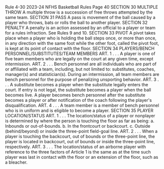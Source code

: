 Rule 4-30 2023-24 NFHS Basketball Rules Page 40 SECTION 30 MULTIPLE THROW A multiple throw is a succession of free throws attempted by the same team. SECTION 31 PASS A pass is movement of the ball caused by a player who throws, bats or rolls the ball to another player. SECTION 32 PENALTY A penalty is an action assessed by an official to a player or team for a rules infraction. See Rules 9 and 10. SECTION 33 PIVOT A pivot takes place when a player who is holding the ball steps once, or more than once, in any direction with the same foot while the other foot, called the pivot foot, is kept at its point of contact with the floor. SECTION 34 PLAYERS/BENCH PERSONNEL/SUBSTITUTES/TEAM MEMBERS ART. 1 . . . A player is one of five team members who are legally on the court at any given time, except intermission. ART. 2 . . . Bench personnel are all individuals who are part of or affiliated with a team, including, but not limited to: substitutes, coaches, manager(s) and statistician(s). During an intermission, all team members are bench personnel for the purpose of penalizing unsporting behavior. ART. 3 . . . A substitute becomes a player when the substitute legally enters the court. If entry is not legal, the substitute becomes a player when the ball becomes live. A player becomes bench personnel after the substitute becomes a player or after notification of the coach following the player's disqualification. ART. 4 . . . A team member is a member of bench personnel who is in uniform and is eligible to become a player. SECTION 35 PLAYER LOCATION/STATUS ART. 1 . . . The location/status of a player or nonplayer is determined by where the person is touching the floor as far as being: a. Inbounds or out-of-bounds. b. In the frontcourt or backcourt. c. Outside (behind/beyond) or inside the three-point field-goal line. ART. 2 . . . When a player is touching the backcourt, out of bounds or the three-point line, the player is located in backcourt, out of bounds or inside the three-point line, respectively. ART. 3 . . . The location/status of an airborne player with reference to the three factors of Article 1 is the same as at the time such player was last in contact with the floor or an extension of the floor, such as a bleacher.